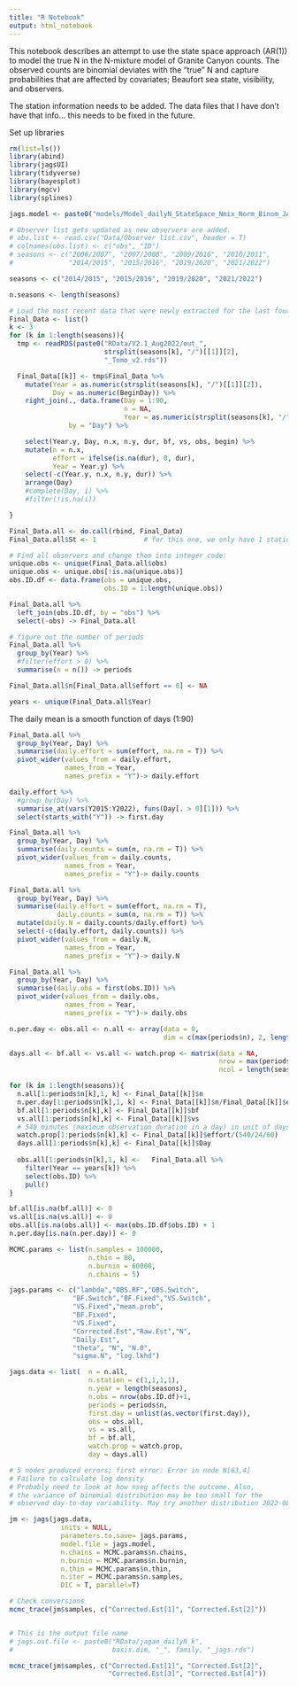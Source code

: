 ```yaml
---
title: "R Notebook"
output: html_notebook
---
```


This notebook describes an attempt to use the state space approach (AR(1)) to model the true N in the N-mixture model of Granite Canyon counts. The  observed counts are binomial deviates with the "true" N and capture probabilities that are affected by covariates; Beaufort sea state, visibility, and observers.  


The station information needs to be added. The data files that I have don't have that info... this needs to be fixed in the future. 

Set up libraries

```r
rm(list=ls())
library(abind)
library(jagsUI)
library(tidyverse)
library(bayesplot)
library(mgcv)
library(splines)

jags.model <- paste0("models/Model_dailyN_StateSpace_Nmix_Norm_Binom_JAGS.txt")

# Observer list gets updated as new observers are added. 
# obs.list <- read.csv("Data/Observer list.csv", header = T) 
# colnames(obs.list) <- c("obs", "ID")
# seasons <- c("2006/2007", "2007/2008", "2009/2010", "2010/2011", 
#              "2014/2015", "2015/2016", "2019/2020", "2021/2022")

seasons <- c("2014/2015", "2015/2016", "2019/2020", "2021/2022")

n.seasons <- length(seasons)

# Load the most recent data that were newly extracted for the last four surveys:
Final_Data <- list()
k <- 3
for (k in 1:length(seasons)){
  tmp <- readRDS(paste0("RData/V2.1_Aug2022/out_",
                        strsplit(seasons[k], "/")[[1]][2],
                        "_Tomo_v2.rds"))

  Final_Data[[k]] <- tmp$Final_Data %>%
    mutate(Year = as.numeric(strsplit(seasons[k], "/")[[1]][2]),
           Day = as.numeric(BeginDay)) %>%
    right_join(., data.frame(Day = 1:90,
                             n = NA,
                             Year = as.numeric(strsplit(seasons[k], "/")[[1]][2])), 
               by = "Day") %>%

    select(Year.y, Day, n.x, n.y, dur, bf, vs, obs, begin) %>%
    mutate(n = n.x,
           effort = ifelse(is.na(dur), 0, dur),
           Year = Year.y) %>%
    select(-c(Year.y, n.x, n.y, dur)) %>%
    arrange(Day) 
    #complete(Day, i) %>%
    #filter(!is.na(i))

}

Final_Data.all <- do.call(rbind, Final_Data)
Final_Data.all$St <- 1            # for this one, we only have 1 station (2022-08-19)

# Find all observers and change them into integer code:
unique.obs <- unique(Final_Data.all$obs)
unique.obs <- unique.obs[!is.na(unique.obs)]
obs.ID.df <- data.frame(obs = unique.obs,
                        obs.ID = 1:length(unique.obs))

Final_Data.all %>% 
  left_join(obs.ID.df, by = "obs") %>% 
  select(-obs) -> Final_Data.all

# figure out the number of periods
Final_Data.all %>% 
  group_by(Year) %>%
  #filter(effort > 0) %>%
  summarise(n = n()) -> periods

Final_Data.all$n[Final_Data.all$effort == 0] <- NA

years <- unique(Final_Data.all$Year)


```

The daily mean is a smooth function of days (1:90)

```r
Final_Data.all %>% 
  group_by(Year, Day) %>%
  summarise(daily.effort = sum(effort, na.rm = T)) %>%
  pivot_wider(values_from = daily.effort,
              names_from = Year,
              names_prefix = "Y")-> daily.effort

daily.effort %>%
  #group_by(Day) %>%
  summarise_at(vars(Y2015:Y2022), funs(Day[. > 0][1])) %>%
  select(starts_with("Y")) -> first.day

Final_Data.all %>% 
  group_by(Year, Day) %>%
  summarise(daily.counts = sum(n, na.rm = T)) %>%
  pivot_wider(values_from = daily.counts,
              names_from = Year,
              names_prefix = "Y")-> daily.counts

Final_Data.all %>% 
  group_by(Year, Day) %>%
  summarise(daily.effort = sum(effort, na.rm = T),
            daily.counts = sum(n, na.rm = T)) %>%
  mutate(daily.N = daily.counts/daily.effort) %>%
  select(-c(daily.effort, daily.counts)) %>%
  pivot_wider(values_from = daily.N,
              names_from = Year,
              names_prefix = "Y")-> daily.N

Final_Data.all %>% 
  group_by(Year, Day) %>%
  summarise(daily.obs = first(obs.ID)) %>%
  pivot_wider(values_from = daily.obs,
              names_from = Year,
              names_prefix = "Y")-> daily.obs

n.per.day <- obs.all <- n.all <- array(data = 0, 
                                       dim = c(max(periods$n), 2, length(seasons)))

days.all <- bf.all <- vs.all <- watch.prop <- matrix(data = NA,
                                                     nrow = max(periods$n), 
                                                     ncol = length(seasons))

for (k in 1:length(seasons)){
  n.all[1:periods$n[k],1, k] <- Final_Data[[k]]$n
  n.per.day[1:periods$n[k],1, k] <- Final_Data[[k]]$n/Final_Data[[k]]$effort
  bf.all[1:periods$n[k],k] <- Final_Data[[k]]$bf
  vs.all[1:periods$n[k],k] <- Final_Data[[k]]$vs
  # 540 minutes (maximum observation duration in a day) in unit of days
  watch.prop[1:periods$n[k],k] <- Final_Data[[k]]$effort/(540/24/60)
  days.all[1:periods$n[k],k] <- Final_Data[[k]]$Day
  
  obs.all[1:periods$n[k],1, k] <-   Final_Data.all %>% 
    filter(Year == years[k]) %>%
    select(obs.ID) %>% 
    pull() 
}

bf.all[is.na(bf.all)] <- 0
vs.all[is.na(vs.all)] <- 0
obs.all[is.na(obs.all)] <- max(obs.ID.df$obs.ID) + 1
n.per.day[is.na(n.per.day)] <- 0

```



```r
MCMC.params <- list(n.samples = 100000,
                    n.thin = 80,
                    n.burnin = 60000,
                    n.chains = 5)

jags.params <- c("lambda","OBS.RF","OBS.Switch",
                "BF.Switch","BF.Fixed","VS.Switch",
                "VS.Fixed","mean.prob",
                "BF.Fixed",
                "VS.Fixed",
                "Corrected.Est","Raw.Est","N",
                "Daily.Est",
                "theta", "N", "N.0",
                "sigma.N", "log.lkhd")

jags.data <- list(  n = n.all,
                    n.station = c(1,1,1,1),
                    n.year = length(seasons),
                    n.obs = nrow(obs.ID.df)+1,
                    periods = periods$n,
                    first.day = unlist(as.vector(first.day)),
                    obs = obs.all,
                    vs = vs.all,
                    bf = bf.all,
                    watch.prop = watch.prop,
                    day = days.all)

# 5 nodes produced errors; first error: Error in node N[63,4]
# Failure to calculate log density 
# Probably need to look at how nseg affects the outcome. Also,
# the variance of binomial distribution may be too small for the
# observed day-to-day variability. May try another distribution 2022-08-29

jm <- jags(jags.data,
             inits = NULL,
             parameters.to.save= jags.params,
             model.file = jags.model,
             n.chains = MCMC.params$n.chains,
             n.burnin = MCMC.params$n.burnin,
             n.thin = MCMC.params$n.thin,
             n.iter = MCMC.params$n.samples,
             DIC = T, parallel=T)

# Check conversions
mcmc_trace(jm$samples, c("Corrected.Est[1]", "Corrected.Est[2]"))


# This is the output file name
# jags.out.file <- paste0("RData/jagam_dailyN_k", 
#                         basis.dim, "_", family, "_jags.rds")

```


```r
mcmc_trace(jm$samples, c("Corrected.Est[1]", "Corrected.Est[2]",
                         "Corrected.Est[3]", "Corrected.Est[4]"))

```


